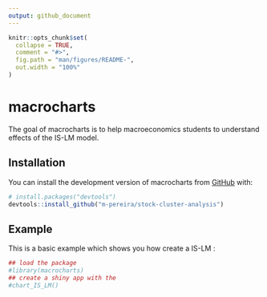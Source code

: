 ```yaml
---
output: github_document
---
```


<!-- README.md is generated from README.Rmd. Please edit that file -->

```r
knitr::opts_chunk$set(
  collapse = TRUE,
  comment = "#>",
  fig.path = "man/figures/README-",
  out.width = "100%"
)
```

# macrocharts

<!-- badges: start -->
<!-- badges: end -->

The goal of macrocharts is to help macroeconomics students to understand effects of the IS-LM model.

## Installation

You can install the development version of macrocharts from [GitHub](https://github.com/) with:

``` r
# install.packages("devtools")
devtools::install_github("m-pereira/stock-cluster-analysis")
```

## Example

This is a basic example which shows you how create a IS-LM :

```r
## load the package
#library(macrocharts)
## create a shiny app with the 
#chart_IS_LM()
```
